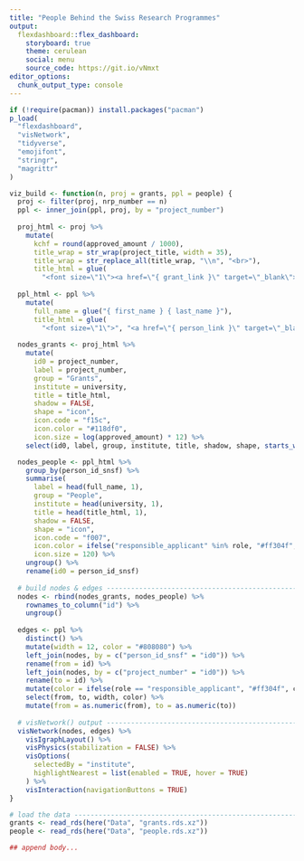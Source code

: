 ```yaml
---
title: "People Behind the Swiss Research Programmes"
output: 
  flexdashboard::flex_dashboard:
    storyboard: true
    theme: cerulean
    social: menu
    source_code: https://git.io/vNmxt
editor_options: 
  chunk_output_type: console
---
```


```r
if (!require(pacman)) install.packages("pacman")
p_load(
  "flexdashboard",
  "visNetwork",
  "tidyverse",
  "emojifont",
  "stringr",
  "magrittr"
)

viz_build <- function(n, proj = grants, ppl = people) {
  proj <- filter(proj, nrp_number == n)
  ppl <- inner_join(ppl, proj, by = "project_number")
  
  proj_html <- proj %>%
    mutate(
      kchf = round(approved_amount / 1000),
      title_wrap = str_wrap(project_title, width = 35),
      title_wrap = str_replace_all(title_wrap, "\\n", "<br>"),
      title_html = glue(
        "<font size=\"1\"><a href=\"{ grant_link }\" target=\"_blank\">{ title_wrap }</a></font><br><font size=\"1\" color=\"#202020\">{ kchf } kCHF</font>"))
  
  ppl_html <- ppl %>%
    mutate(
      full_name = glue("{ first_name } { last_name }"),
      title_html = glue(
        "<font size=\"1\">", "<a href=\"{ person_link }\" target=\"_blank\">{ full_name }</a></font>"))
  
  nodes_grants <- proj_html %>%
    mutate(
      id0 = project_number,
      label = project_number,
      group = "Grants",
      institute = university,
      title = title_html,
      shadow = FALSE,
      shape = "icon",
      icon.code = "f15c",
      icon.color = "#118df0",
      icon.size = log(approved_amount) * 12) %>%
    select(id0, label, group, institute, title, shadow, shape, starts_with("icon"))

  nodes_people <- ppl_html %>%
    group_by(person_id_snsf) %>%
    summarise(
      label = head(full_name, 1),
      group = "People",
      institute = head(university, 1),
      title = head(title_html, 1),
      shadow = FALSE,
      shape = "icon",
      icon.code = "f007",
      icon.color = ifelse("responsible_applicant" %in% role, "#ff304f", "#0e2f56"),
      icon.size = 120) %>%
    ungroup() %>%
    rename(id0 = person_id_snsf)
  
  # build nodes & edges -----------------------------------------------------
  nodes <- rbind(nodes_grants, nodes_people) %>%
    rownames_to_column("id") %>%
    ungroup()
  
  edges <- ppl %>%
    distinct() %>%
    mutate(width = 12, color = "#808080") %>%
    left_join(nodes, by = c("person_id_snsf" = "id0")) %>%
    rename(from = id) %>%
    left_join(nodes, by = c("project_number" = "id0")) %>%
    rename(to = id) %>%
    mutate(color = ifelse(role == "responsible_applicant", "#ff304f", color)) %>%
    select(from, to, width, color) %>%
    mutate(from = as.numeric(from), to = as.numeric(to))
  
  # visNetwork() output -----------------------------------------------------
  visNetwork(nodes, edges) %>%
    visIgraphLayout() %>%
    visPhysics(stabilization = FALSE) %>%
    visOptions(
      selectedBy = "institute",
      highlightNearest = list(enabled = TRUE, hover = TRUE)
    ) %>%
    visInteraction(navigationButtons = TRUE)
}

# load the data -----------------------------------------------------------
grants <- read_rds(here("Data", "grants.rds.xz"))
people <- read_rds(here("Data", "people.rds.xz"))

## append body...
```
 
 
 
